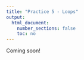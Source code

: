 ```yaml
---
title: "Practice 5 - Loops"
output:
  html_document:
    number_sections: false
    toc: no
---
```


Coming soon!

